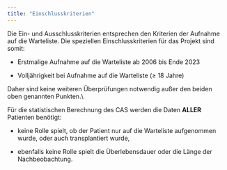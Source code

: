 ```yaml
---
title: "Einschlusskriterien"
---
```


Die Ein- und Ausschlusskriterien entsprechen den Kriterien der Aufnahme auf die Warteliste. Die speziellen Einschlusskriterien für das Projekt sind somit:

-   Erstmalige Aufnahme auf die Warteliste ab 2006 bis Ende 2023

-   Volljährigkeit bei Aufnahme auf die Warteliste ($\geq$ 18 Jahre)

Daher sind keine weiteren Überprüfungen notwendig außer den beiden oben genannten Punkten.\\

Für die statistischen Berechnung des CAS werden die Daten **ALLER** Patienten benötigt:

-   keine Rolle spielt, ob der Patient nur auf die Warteliste aufgenommen wurde, oder auch transplantiert wurde,

-   ebenfalls keine Rolle spielt die Überlebensdauer oder die Länge der Nachbeobachtung.
